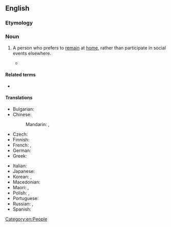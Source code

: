 ==English==

===Etymology===
{{compound|home|body|lang=en}}

===Noun===
{{en-noun|homebodies}}

# {{lb|en|North American|informal}} A person who prefers to [[remain]] at [[home]], rather than participate in social events elsewhere.
#: {{syn|en|couch potato|stay at home}}
#* {{quote-book
|year=1852
|title=Aunt Phillis's Cabin
|author=Mary Henderson Eastman
|authorlink=Seth and Mary Eastman
|chapter=[[s:en:Aunt Phillis's Cabin/Chapter XIV|chapter XIV]]
|passage=After Phillis left Mrs. Weston's room, she was on her way to her cabin, when she noticed Aunt Peggy sitting alone at the door. She was rather a '''homebody'''; yet she reproached herself with having neglected poor old Peggy, when she saw her looking so desolate and dejected.}}
#: {{ux|en|Although my uncle likes to travel, my aunt is a '''homebody''', so he usually comes with us while she stays home with her cats.}}

====Related terms====
* {{l|en|homebird}}

====Translations====
{{trans-top|person who likes to stay home}}
* Bulgarian: {{t|bg|домошар|m}}
* Chinese:
*: Mandarin: {{t+|cmn|宅男|tr=zháinán|m|sc=Hani}}, {{t+|cmn|宅女|tr=zháinǚ|f|sc=Hani}}
* Czech: {{t+|cs|pecivál|m}}
* Finnish: {{t+|fi|kotikissa}}
* French: {{t+|fr|casanier|m}}, {{t+|fr|pantouflard|m}}
* German: {{t+|de|Stubenhocker|m}}
* Greek: {{t+|el|σπιτόγατος|m}}
{{trans-mid}}
* Italian: {{t+|it|pantofolaio|m}}
* Japanese: {{t|ja|インドア派|tr=indoaha}}
* Korean: {{t|ko|집돌이|m}}, {{t|ko|집순이|f}}
* Macedonian: {{t|mk|домашар|m}}
* Maori: {{t|mi|kōkōmuka noho tara-ā-whare}}, {{t|mi|kōkōmuka tū tara-ā-whare}}
* Polish: {{t+|pl|domator|m}}, {{t+|pl|domatorka|f}}
* Portuguese: {{t+|pt|caseiro|m}}
* Russian: {{t+|ru|домосе́д|m}}, {{t+|ru|домосе́дка|f}}
* Spanish: {{t|es|casero|m}}
{{trans-bottom}}

[[Category:en:People]]